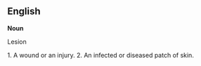 
== English ==

'''Noun'''

Lesion

1. A wound or an injury. 
2. An infected or diseased patch of skin.